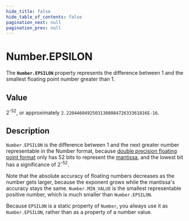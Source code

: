 ```yaml
---
hide_title: false
hide_table_of_contents: false
pagination_next: null
pagination_prev: null
---
```

# Number.EPSILON

The **`Number.EPSILON`** property represents the difference between 1 and the smallest floating point number greater than 1.

## Value

2<sup>-52</sup>, or approximately `2.2204460492503130808472633361816E-16`.

## Description

`Number.EPSILON` is the difference between 1 and the next greater number representable in the Number format, because [double precision floating point format](https://en.wikipedia.org/wiki/Double_precision_floating-point_format) only has 52 bits to represent the [mantissa](https://developer.mozilla.org/docs/Web/JavaScript/Reference/Global_Objects/Number#number_encoding), and the lowest bit has a significance of 2<sup>-52</sup>.

Note that the absolute accuracy of floating numbers decreases as the number gets larger, because the exponent grows while the mantissa's accuracy stays the same. `Number.MIN_VALUE` is the smallest representable positive number, which is much smaller than `Number.EPSILON`.

Because `EPSILON` is a static property of `Number`, you always use it as `Number.EPSILON`, rather than as a property of a number value.
